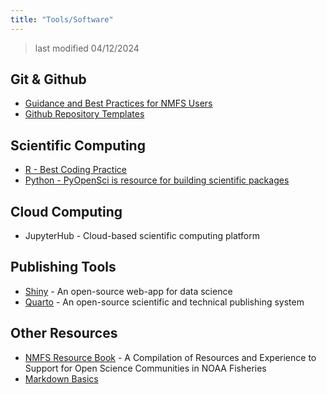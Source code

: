 ```yaml
---
title: "Tools/Software"
---
```


> last modified 04/12/2024

## Git & Github

* [Guidance and Best Practices for NMFS Users](https://nmfs-opensci.github.io/GitHub-Guide/)
* [Github Repository Templates](https://github.com/orgs/nmfs-opensci/repositories?q=&type=template&language=&sort=)

## Scientific Computing
* [R - Best Coding Practice](https://bookdown.org/content/d1e53ac9-28ce-472f-bc2c-f499f18264a3/)
* [Python - PyOpenSci is resource for building scientific packages](https://www.pyopensci.org/)

## Cloud Computing

* JupyterHub - Cloud-based scientific computing platform

## Publishing Tools

* [Shiny](https://shiny.posit.co/) - An open-source web-app for data science
* [Quarto](https://quarto.org/) - An open-source scientific and technical publishing system

## Other Resources

* [NMFS Resource Book](https://nmfs-opensci.github.io/ResourceBook/) - A Compilation of Resources and Experience to Support for Open Science Communities in NOAA Fisheries
* [Markdown Basics](https://quarto.org/docs/authoring/markdown-basics.html)

